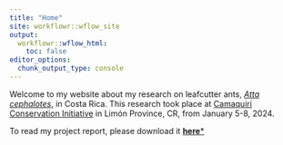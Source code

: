 ```yaml
---
title: "Home"
site: workflowr::wflow_site
output:
  workflowr::wflow_html:
    toc: false
editor_options:
  chunk_output_type: console
---
```



Welcome to my website about my research on leafcutter ants, [*Atta cephalotes*](https://en.wikipedia.org/wiki/Atta_cephalotes), in Costa Rica. This research took place at [Camaquiri Conservation Initiative](https://www.camaquiri.com/) in Limón Province, CR, from January 5-8, 2024.

To read my project report, please download it [**here***]()